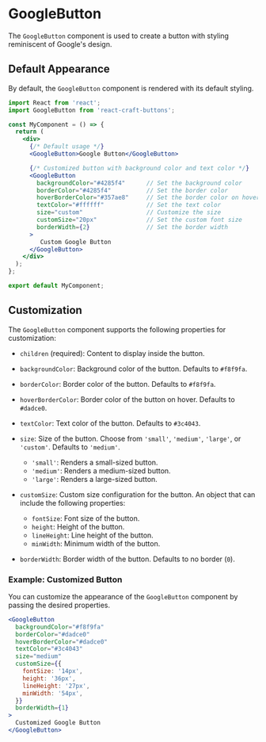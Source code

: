 
<Meta title="Buttons/GoogleButton" component={GoogleButton} />

# GoogleButton

The `GoogleButton` component is used to create a button with styling reminiscent of Google's design.

## Default Appearance

By default, the `GoogleButton` component is rendered with its default styling.


```jsx
import React from 'react';
import GoogleButton from 'react-craft-buttons';  

const MyComponent = () => {
  return (
    <div>
      {/* Default usage */}
      <GoogleButton>Google Button</GoogleButton>

      {/* Customized button with background color and text color */}
      <GoogleButton
        backgroundColor="#4285f4"      // Set the background color
        borderColor="#4285f4"          // Set the border color
        hoverBorderColor="#357ae8"     // Set the border color on hover
        textColor="#ffffff"            // Set the text color
        size="custom"                  // Customize the size
        customSize="20px"              // Set the custom font size
        borderWidth={2}                // Set the border width
      >
         Custom Google Button
      </GoogleButton>
    </div>
  );
};

export default MyComponent;
```

## Customization

The `GoogleButton` component supports the following properties for customization:

- `children` (required): Content to display inside the button.

- `backgroundColor`: Background color of the button. Defaults to `#f8f9fa`.

- `borderColor`: Border color of the button. Defaults to `#f8f9fa`.

- `hoverBorderColor`: Border color of the button on hover. Defaults to `#dadce0`.

- `textColor`: Text color of the button. Defaults to `#3c4043`.

- `size`: Size of the button. Choose from `'small'`, `'medium'`, `'large'`, or `'custom'`. Defaults to `'medium'`.

  - `'small'`: Renders a small-sized button.
  - `'medium'`: Renders a medium-sized button.
  - `'large'`: Renders a large-sized button.

- `customSize`: Custom size configuration for the button. An object that can include the following properties:
  - `fontSize`: Font size of the button.
  - `height`: Height of the button.
  - `lineHeight`: Line height of the button.
  - `minWidth`: Minimum width of the button.

- `borderWidth`: Border width of the button. Defaults to no border (`0`).

### Example: Customized Button

You can customize the appearance of the `GoogleButton` component by passing the desired properties.

```jsx
<GoogleButton
  backgroundColor="#f8f9fa"
  borderColor="#dadce0"
  hoverBorderColor="#dadce0"
  textColor="#3c4043"
  size="medium"
  customSize={{
    fontSize: '14px',
    height: '36px',
    lineHeight: '27px',
    minWidth: '54px',
  }}
  borderWidth={1}
>
  Customized Google Button
</GoogleButton>
